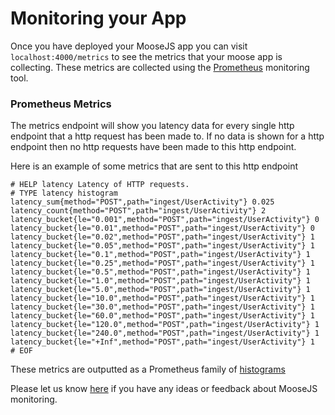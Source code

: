 # Monitoring your App

Once you have deployed your MooseJS app you can visit `localhost:4000/metrics` to see the metrics that your moose app is collecting.
These metrics are collected using the [Prometheus](https://prometheus.io/) monitoring tool.

### Prometheus Metrics

The metrics endpoint will show you latency data for every single http endpoint that a http request has been made to.
If no data is shown for a http endpoint then no http requests have been made to this http endpoint.

Here is an example of some metrics that are sent to this http endpoint

```
# HELP latency Latency of HTTP requests.
# TYPE latency histogram
latency_sum{method="POST",path="ingest/UserActivity"} 0.025
latency_count{method="POST",path="ingest/UserActivity"} 2
latency_bucket{le="0.001",method="POST",path="ingest/UserActivity"} 0
latency_bucket{le="0.01",method="POST",path="ingest/UserActivity"} 0
latency_bucket{le="0.02",method="POST",path="ingest/UserActivity"} 1
latency_bucket{le="0.05",method="POST",path="ingest/UserActivity"} 1
latency_bucket{le="0.1",method="POST",path="ingest/UserActivity"} 1
latency_bucket{le="0.25",method="POST",path="ingest/UserActivity"} 1
latency_bucket{le="0.5",method="POST",path="ingest/UserActivity"} 1
latency_bucket{le="1.0",method="POST",path="ingest/UserActivity"} 1
latency_bucket{le="5.0",method="POST",path="ingest/UserActivity"} 1
latency_bucket{le="10.0",method="POST",path="ingest/UserActivity"} 1
latency_bucket{le="30.0",method="POST",path="ingest/UserActivity"} 1
latency_bucket{le="60.0",method="POST",path="ingest/UserActivity"} 1
latency_bucket{le="120.0",method="POST",path="ingest/UserActivity"} 1
latency_bucket{le="240.0",method="POST",path="ingest/UserActivity"} 1
latency_bucket{le="+Inf",method="POST",path="ingest/UserActivity"} 1
# EOF
```

These metrics are outputted as a Prometheus family of [histograms](https://prometheus.io/docs/concepts/metric_types/#histogram)

Please let us know [here](https://github.com/514-labs/moose/issues/new?title=Feedback%20for%20%E2%80%9CMetrics%20Http%20Endpoint%E2%80%9D&labels=feedback) if you have any ideas or feedback about MooseJS monitoring.
